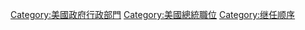[[Category:美國政府行政部門|Category:美國政府行政部門]]
[[Category:美國總統職位|Category:美國總統職位]]
[[Category:继任顺序|Category:继任顺序]]
